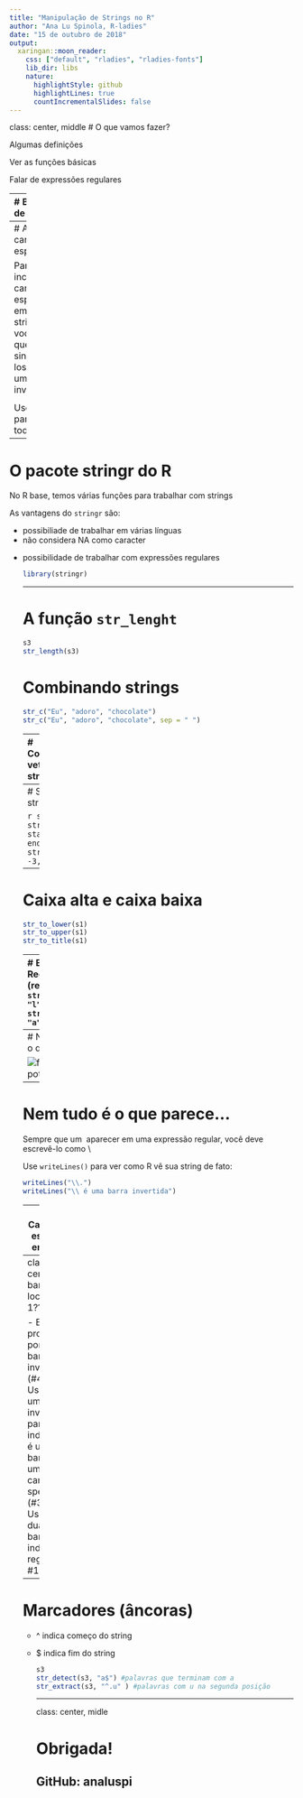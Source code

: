 ---
title: "Manipulação de Strings no R"
author: "Ana Lu Spinola, R-ladies"
date: "15 de outubro de 2018"
output:
  xaringan::moon_reader:
    css: ["default", "rladies", "rladies-fonts"]
    lib_dir: libs
    nature:
      highlightStyle: github
      highlightLines: true
      countIncrementalSlides: false
---
class: center, middle
# O que vamos fazer?

Algumas definições

Ver as funções básicas 

Falar de expressões regulares

---
# Básico de strings

Use **'** ou **"** para delimitar strings. Aspas duplas são preferiveis.

```{r}
s1 <- "Hello, World"
s1
s2 <- 'Eu não gosto de aspas simples, mas vou usar para mostrar que dá no mesmo'
s2
s3 <- c("mulher", "linda", "poderosa")
s3
```
---
# Alguns caracteres especiais

Para incluir caracteres especiais em uma string, você tem que que sinaliza-los com uma barra invertida:

<table>
        <tbody>
        <tr>
            <th>Símbolo</th>
            <th>Significado</th>
        </tr>
        <tr>
            <td>\n</td>
            <td>parágrafo</td>
        </tr>
        <tr>
            <td>\t</td>
            <td>tab</td>
        </tr>
        <tr>
        <td>\"</td>
        <td>aspas</td>
        </tr>
        <tr>
            <td>\'</td>
            <td>apóstrofe</td>
        </tr>
    </tbody>
    </table>

Use `?"'"` para listar todos
---
# O pacote stringr do R

No R base, temos várias funções para trabalhar com strings

As vantagens do `stringr` são:

<ul>
<li>possibiliade de trabalhar em várias línguas
<li>não considera NA como caracter
<li>possibilidade de trabalhar com expressões regulares


```{r}
library(stringr)
```
---

# A função `str_lenght`

```{r}
s3
str_length(s3)
```

# Combinando strings

```{r}
str_c("Eu", "adoro", "chocolate")
str_c("Eu", "adoro", "chocolate", sep = " ")
```
---
# Combinando vetores e strings

```{r}
s3
str_c(s3, collapse = ",")
str_c(1:3, s3)
str_c(str_c(1:3, ". "), s3)
```
---
# Separando strings

```{r}
s3
str_sub(s3, start = 1, end = 2)
str_sub(s3, -3, -2)
```
---
# Caixa alta e caixa baixa

```{r}
str_to_lower(s1)
str_to_upper(s1)
str_to_title(s1)
```
---
# Expressões Regulares (regex)
```{r}
s3
str_detect(s3, "l")
str_detect(s3, "a")
```
---
# Nem tudo é o que parece...

 <img src="img/nutella-no-pote-de-feijão.jpg" alt="feijão no pote de nutella">

---
# Nem tudo é o que parece...

Sempre que um \ aparecer em uma expressão regular, você deve escrevê-lo como \\\

Use `writeLines()` para ver como R vê sua string de fato:
```{r}
writeLines("\\.")
writeLines("\\ é uma barra invertida")
```
---
# Caracteres especiais em regex

```{r} 
spec1 <- "AnaLu." 

str_detect(spec1, "Lu.") #ponto como regex

str_detect(spec1, "Lu\\.") #ponto como ponto

spec2 <- "R-ladies\\AnaLu" #queremos uma barra só

str_detect(spec2, "s\\\\A") #queremos achar uma barra entre s e A
```
---
class: center
# 4 barras para localizar 1??

- Estamos progurando por uma barra invertida (#4)
- Usamos uma barra invertida para indicar que é uma barra e não um caracter special (#3)
- Usamos duas barras para indicar a regex (#2 e #1)

---

# Marcadores (âncoras)

<ul>
<li> ^ indica começo do string
<li> $ indica fim do string


```{r}
s3
str_detect(s3, "a$") #palavras que terminam com a
str_extract(s3, "^.u" ) #palavras com u na segunda posição
```
---
class: center, midle

# Obrigada!

## GitHub: analuspi



